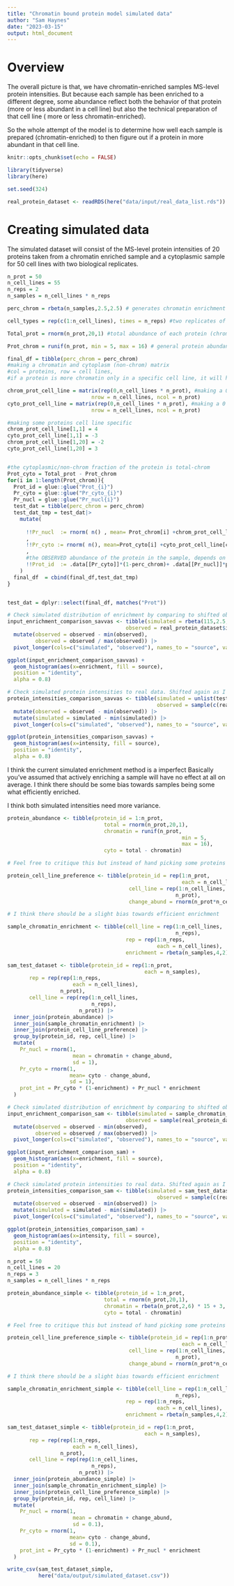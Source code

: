 ```yaml
---
title: "Chromatin bound protein model simulated data"
author: "Sam Haynes"
date: "2023-03-15"
output: html_document
---
```


# Overview

The overall picture is that, we have chromatin-enriched samples MS-level protein intensities. But because each sample has been enriched to a different degree, some abundance reflect both the behavior of that protein (more or less abundant in a cell line) but also the technical preparation of that cell line ( more or less  chromatin-enriched).
 
So the whole attempt of the model is to determine how well each sample is prepared (chromatin-enriched) to then figure out if a protein in more abundant in that cell line. 

```r
knitr::opts_chunk$set(echo = FALSE)

library(tidyverse)
library(here)

set.seed(324)

real_protein_dataset <- readRDS(here("data/input/real_data_list.rds"))

```

# Creating simulated data
The simulated dataset will consist of the MS-level protein intensities of 20 proteins taken from a chromatin enriched sample and a cytoplasmic sample for 50 cell lines with two biological replicates.

```r
n_prot = 50
n_cell_lines = 55
n_reps = 2
n_samples = n_cell_lines * n_reps

perc_chrom = rbeta(n_samples,2.5,2.5) # generates chromatin enrichment of 100 samples (1 = all chromatin, 0 = no chromatin)

cell_types = rep(c(1:n_cell_lines), times = n_reps) #two replicates of each cell line

Total_prot = rnorm(n_prot,20,1) #total abundance of each protein (chrom+non-chrom)

Prot_chrom = runif(n_prot, min = 5, max = 16) # general protein abundance in pure (hypothetical) chromatin samples

final_df = tibble(perc_chrom = perc_chrom) 
#making a chromatin and cytoplasm (non-chrom) matrix 
#col = proteins, row = cell lines, 
#if a protein is more chromatin only in a specific cell line, it will have a positive value in this matrix

chrom_prot_cell_line = matrix(rep(0,n_cell_lines * n_prot), #making a 0 matrix with rows T of tissue and Col P of PRoteins
                           nrow = n_cell_lines, ncol = n_prot)
cyto_prot_cell_line = matrix(rep(0,n_cell_lines * n_prot), #making a 0 matrix with rows T of tissue and Col P of PRoteins
                           nrow = n_cell_lines, ncol = n_prot)

#making some proteins cell line specific
chrom_prot_cell_line[1,1] = 4
cyto_prot_cell_line[1,1] = -3
chrom_prot_cell_line[1,20] = -2
cyto_prot_cell_line[1,20] = 3


#the cytoplasmic/non-chrom fraction of the protein is total-chrom
Prot_cyto = Total_prot - Prot_chrom
for(i in 1:length(Prot_chrom)){
  Prot_id = glue::glue("Prot_{i}")
  Pr_cyto = glue::glue("Pr_cyto_{i}")
  Pr_nucl = glue::glue("Pr_nucl{i}")
  test_dat = tibble(perc_chrom = perc_chrom)
  test_dat_tmp = test_dat|>
    mutate(
      
      !!Pr_nucl  := rnorm( n() , mean= Prot_chrom[i] +chrom_prot_cell_line[cell_types,i]  , sd=0.2 )
      ,
      !!Pr_cyto := rnorm( n(), mean=Prot_cyto[i] +cyto_prot_cell_line[cell_types,i]  , sd=0.2 )
      ,
      #the OBSERVED abundance of the protein in the sample, depends on how much that protein is on pure chromatin and what % of that sample is pure chromatin
      !!Prot_id  := .data[[Pr_cyto]]*(1-perc_chrom)+ .data[[Pr_nucl]]*perc_chrom
    )
  final_df  = cbind(final_df,test_dat_tmp)
}


test_dat = dplyr::select(final_df, matches("Prot")) 
```

```r
# Check simulated distribution of enrichment by comparing to shifted observed enrichment
input_enrichment_comparison_savvas <- tibble(simulated = rbeta(115,2.5,2.5),
                                      observed = real_protein_dataset$input_enrichment) |>
  mutate(observed = observed - min(observed),
         observed = observed / max(observed)) |>
  pivot_longer(cols=c("simulated", "observed"), names_to = "source", values_to = "enrichment")

ggplot(input_enrichment_comparison_savvas) +
  geom_histogram(aes(x=enrichment, fill = source),
  position = "identity",
  alpha = 0.8)

# Check simulated protein intensities to real data. Shifted again as I am only interested in the rough shape.
protein_intensities_comparison_savvas <- tibble(simulated = unlist(test_dat),
                                                observed = sample(c(real_protein_dataset$prot_intensity), 50*55*2))  |> 
  mutate(observed = observed - min(observed)) |>
  mutate(simulated = simulated - min(simulated)) |>
  pivot_longer(cols=c("simulated", "observed"), names_to = "source", values_to = "intensity")

ggplot(protein_intensities_comparison_savvas) +
  geom_histogram(aes(x=intensity, fill = source),
  position = "identity",
  alpha = 0.8)

```
I think the current simulated enrichment method is a imperfect Basically you've assumed that actively enriching a sample will have no effect at all on average. I think there should be some bias towards samples being some what efficiently enriched.

I think both simulated intensities need more variance. 

```r

protein_abundance <- tibble(protein_id = 1:n_prot,
                               total = rnorm(n_prot,20,1),
                               chromatin = runif(n_prot,
                                                        min = 5,
                                                        max = 16),
                               cyto = total - chromatin)

# Feel free to critique this but instead of hand picking some proteins in some cell lines I've just said all proteins have some sort of bias in every cell line. Most are negligible though! 

protein_cell_line_preference <- tibble(protein_id = rep(1:n_prot,
                                                        each = n_cell_lines),
                                       cell_line = rep(1:n_cell_lines, 
                                                      n_prot),
                                       change_abund = rnorm(n_prot*n_cell_lines, 0, 1))

# I think there should be a slight bias towards efficient enrichment

sample_chromatin_enrichment <- tibble(cell_line = rep(1:n_cell_lines, 
                                                      n_reps),
                                      rep = rep(1:n_reps, 
                                                each = n_cell_lines),
                                      enrichment = rbeta(n_samples,4,2))

sam_test_dataset <- tibble(protein_id = rep(1:n_prot, 
                                            each = n_samples),
       rep = rep(rep(1:n_reps, 
                     each = n_cell_lines), 
                 n_prot),
       cell_line = rep(rep(1:n_cell_lines,
                           n_reps),
                       n_prot)) |>
  inner_join(protein_abundance) |>
  inner_join(sample_chromatin_enrichment) |>
  inner_join(protein_cell_line_preference) |>
  group_by(protein_id, rep, cell_line) |>
  mutate(
    Pr_nucl = rnorm(1,
                     mean = chromatin + change_abund,
                     sd = 1),
    Pr_cyto = rnorm(1,
                    mean= cyto - change_abund,
                    sd = 1),
    prot_int = Pr_cyto * (1-enrichment) + Pr_nucl * enrichment
  )


```

```r
# Check simulated distribution of enrichment by comparing to shifted observed enrichment
input_enrichment_comparison_sam <- tibble(simulated = sample_chromatin_enrichment$enrichment,
                                      observed = sample(real_protein_dataset$input_enrichment, n_reps*n_cell_lines)) |>
  mutate(observed = observed - min(observed),
         observed = observed / max(observed)) |>
  pivot_longer(cols=c("simulated", "observed"), names_to = "source", values_to = "enrichment")

ggplot(input_enrichment_comparison_sam) +
  geom_histogram(aes(x=enrichment, fill = source),
  position = "identity",
  alpha = 0.8)

# Check simulated protein intensities to real data. Shifted again as I am only interested in the rough shape.
protein_intensities_comparison_sam <- tibble(simulated = sam_test_dataset$prot_int,
                                                observed = sample(c(real_protein_dataset$prot_intensity), 50*55*2))  |> 
  mutate(observed = observed - min(observed)) |>
  mutate(simulated = simulated - min(simulated)) |>
  pivot_longer(cols=c("simulated", "observed"), names_to = "source", values_to = "intensity")

ggplot(protein_intensities_comparison_sam) +
  geom_histogram(aes(x=intensity, fill = source),
  position = "identity",
  alpha = 0.8)

```

```r
n_prot = 50 
n_cell_lines = 20
n_reps = 3
n_samples = n_cell_lines * n_reps

protein_abundance_simple <- tibble(protein_id = 1:n_prot,
                               total = rnorm(n_prot,20,1),
                               chromatin = rbeta(n_prot,2,6) * 15 + 3,
                               cyto = total - chromatin)

# Feel free to critique this but instead of hand picking some proteins in some cell lines I've just said all proteins have some sort of bias in every cell line. Most are negligible though! 

protein_cell_line_preference_simple <- tibble(protein_id = rep(1:n_prot,
                                                        each = n_cell_lines),
                                       cell_line = rep(1:n_cell_lines, 
                                                      n_prot),
                                       change_abund = rnorm(n_prot*n_cell_lines, 0, 2))

# I think there should be a slight bias towards efficient enrichment

sample_chromatin_enrichment_simple <- tibble(cell_line = rep(1:n_cell_lines, 
                                                      n_reps),
                                      rep = rep(1:n_reps, 
                                                each = n_cell_lines),
                                      enrichment = rbeta(n_samples,4,2))

sam_test_dataset_simple <- tibble(protein_id = rep(1:n_prot, 
                                            each = n_samples),
       rep = rep(rep(1:n_reps, 
                     each = n_cell_lines), 
                 n_prot),
       cell_line = rep(rep(1:n_cell_lines,
                           n_reps),
                       n_prot)) |>
  inner_join(protein_abundance_simple) |>
  inner_join(sample_chromatin_enrichment_simple) |>
  inner_join(protein_cell_line_preference_simple) |>
  group_by(protein_id, rep, cell_line) |>
  mutate(
    Pr_nucl = rnorm(1,
                     mean = chromatin + change_abund,
                     sd = 0.1),
    Pr_cyto = rnorm(1,
                    mean= cyto - change_abund,
                    sd = 0.1),
    prot_int = Pr_cyto * (1-enrichment) + Pr_nucl * enrichment
  )
```

```r
write_csv(sam_test_dataset_simple,
          here("data/output/simulated_dataset.csv"))
```
